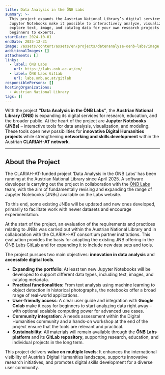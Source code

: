 ```yaml
---
title: Data Analysis in the ÖNB Labs
summary: >-
  This project expands the Austrian National Library’s digital services. New
  Jupyter Notebooks make it possible to interactively analyze, visualize, and
  explore text, image, and catalog data for your own research projects – from
  beginners to experts.
startDate: 2024-10-01
endDate: 2025-12-31
image: /assets/content/assets/en/projects/datenanalyse-oenb-labs/image.png
additionalImages: []
attachments: []
links:
  - label: ÖNB Labs
    url: https://labs.onb.ac.at/en/
  - label: ÖNB Labs GitLab
    url: labs.onb.ac.at/gitlab
responsiblePersons: []
hostingOrganizations:
  - Austrian National Library
tags: []
---
```

With the project **“Data Analysis in the ÖNB Labs”**, the **Austrian National Library (ÖNB)** is expanding its digital services for research, education, and the broader public. At the heart of the project are **Jupyter Notebooks (JNBs)** – interactive tools for data analysis, visualization, and modeling. These tools open new possibilities for **innovative Digital Humanities projects** while strengthening **networking and skills development** within the Austrian **CLARIAH-AT network**.

---

## **About the Project**

The CLARIAH-AT-funded project ‘Data Analysis in the ÖNB Labs’ has been running at the Austrian National Library since April 2025. A software developer is carrying out the project in collaboration with the [ÖNB Labs](https://labs.onb.ac.at/en/) team, with the aim of fundamentally revising and expanding the range of Jupyter Notebooks (JNBs) available on the Labs website.

To this end, some existing JNBs will be updated and new ones developed, primarily to facilitate work with newer datasets and encourage experimentation.

At the start of the project, an evaluation of the requirements and practices relating to JNBs was carried out within the Austrian National Library and in collaboration with the CLARIAH-AT consortium partner institutions. This evaluation provides the basis for adapting the existing JNB offering in the [ÖNB Labs GitLab](https://labs.onb.ac.at/gitlab/explore/projects/topics/CLARIAH-AT) and for expanding it to include new data sets and tools.

The project pursues two main objectives: **innovation in data analysis** and **accessible digital tools**.

* **Expanding the portfolio**: At least ten new Jupyter Notebooks will be developed to support different data types, including text, images, and catalog metadata.
* **Practical functionalities**: From text analysis using machine learning to object detection in historical photographs, the notebooks offer a broad range of real-world applications.
* **User-friendly access**: A clear user guide and integration with **Google Colab** make it easy for beginners to start analyzing data right away – with optional scalable computing power for advanced use cases.
* **Community integration**: A needs assessment within the Digital Humanities community and a hands-on workshop at the end of the project ensure that the tools are relevant and practical.
* **Sustainability**: All materials will remain available through the **ÖNB Labs platform** and its **GitLab repository**, supporting research, education, and individual projects in the long term.

This project delivers **value on multiple levels**: It enhances the international visibility of Austria’s Digital Humanities landscape, supports innovative research initiatives, and promotes digital skills development for a diverse user community.
